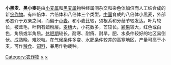 {{Speciesbox
| name=黑小麥
| image=Triticale.jpg
| image_caption=黑小麥
| regnum=[[植物界|植物界]]
| taxon = Triticosecale
| authority =Wittm. ex A. Camus.
| synonyms=× ''Triticale'' <small>[[Erich_von_Tschermak|Tscherm.-Seys.]] ex Müntzing</small>
| subdivision_ranks=品種
| subdivision=參見內文
}}
'''小黑麦'''、'''黑小麥'''是由[[小麦属|小麦属]]和[[黑麦属|黑麦属]]物种经属间杂交和染色体加倍而人工结合成的新[[农作物|农作物]]。有四倍体、六倍体和八倍体三个类型。[[中国|中国]]育成的八倍体小黑麦，外部形态介于双亲之间，而偏于[[小麦|小麦]]。和小麦比较，须根系和分蘖节较发达。叶片较长，被茸毛，叶鞘有蜡粉层。[[麦穗|麦穗]]大，小花数多，芒较长。[[颖果|颖果]]较大，红色或白色，角质或半角质。[[休眠期|休眠期]]较长。耐寒、耐瘠、耐旱，肥、水条件较好的地区易倒伏。成熟晚，难脱粒。在[[气候|气候]]条件多变、水肥条件较差的高寒地区，产量可高于小麦。可作[[粮食|粮食]]、[[饲料|饲料]]，兼用作物栽种。

{{穀物}}
{{Taxonbar|from=Q380329}}

[[Category:农作物|Category:农作物]]
[[Category:小麦属|×]]
[[Category:黑麦属|×]]


{{Plant-stub}}
